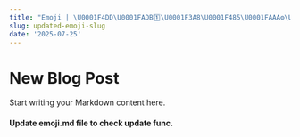 ```yaml
---
title: "Emoji | \U0001F4DD\U0001FADB1️⃣\U0001F3A8\U0001F485\U0001FAAA⚙️\U0001F9CA\U0001F680\U0001F963✅\U0001F510"
slug: updated-emoji-slug
date: '2025-07-25'
---
```

# New Blog Post

Start writing your Markdown content here.

#### Update emoji.md file to check update func.
